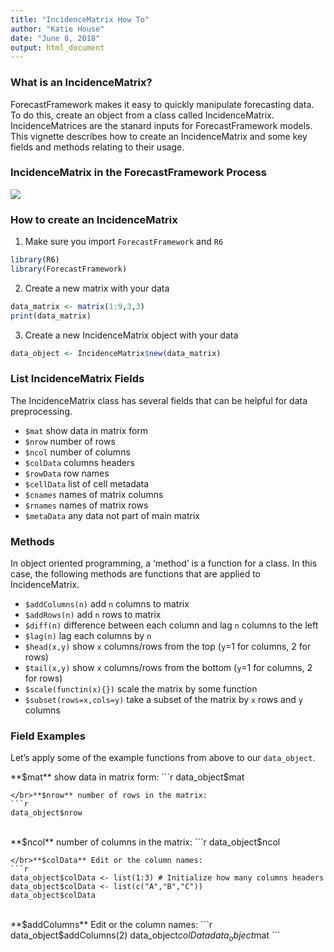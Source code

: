 ```yaml
---
title: "IncidenceMatrix How To"
author: "Katie House"
date: "June 8, 2018"
output: html_document
---
```


### What is an IncidenceMatrix?
ForecastFramework makes it easy to quickly manipulate forecasting data. To do this, create an object from a class called IncidenceMatrix. IncidenceMatrices are the stanard inputs for ForecastFramework models. This vignette describes how to create an IncidenceMatrix and some key fields and methods relating to their usage.

### IncidenceMatrix in the ForecastFramework Process
<img src="images/IncidenceMatrixDia.png" class="large">

### How to create an IncidenceMatrix
1. Make sure you import `ForecastFramework` and `R6`
```r
library(R6)
library(ForecastFramework)
```

2. Create a new matrix with your data
```r
data_matrix <- matrix(1:9,3,3)
print(data_matrix)
```

3. Create a new IncidenceMatrix object with your data
```r
data_object <- IncidenceMatrix$new(data_matrix)
```

### List IncidenceMatrix Fields
The IncidenceMatrix class has several fields that can be helpful for data preprocessing. 

* `$mat` show data in matrix form
* `$nrow` number of rows
* `$ncol` number of columns
* `$colData` columns headers
* `$rowData` row names
* `$cellData` list of cell metadata
* `$cnames` names of matrix columns
* `$rnames` names of matrix rows
* `$metaData` any data not part of main matrix

### Methods
In object oriented programming, a 'method' is a function for a class. In this case, the following methods are functions that are applied to IncidenceMatrix.

* `$addColumns(n)` add `n` columns to matrix
* `$addRows(n)` add `n` rows to matrix
* `$diff(n)` difference between each column and lag `n` columns to the left
* `$lag(n)` lag each columns by `n`
* `$head(x,y)` show `x` columns/rows from the top (`y`=1 for columns, 2 for rows)
* `$tail(x,y)` show `x` columns/rows from the bottom (`y`=1 for columns, 2 for rows)
* `$scale(functin(x){})` scale the matrix by some function
* `$subset(rows=x,cols=y)` take a subset of the matrix by `x` rows and `y` columns

### Field Examples
Let's apply some of the example functions from above to our `data_object`.

**$mat** show data in matrix form:
```r
data_object$mat
```
</br>**$nrow** number of rows in the matrix:
```r
data_object$nrow
```
</br>**$ncol** number of columns in the matrix:
```r
data_object$ncol
```
</br>**$colData** Edit or the column names:
```r
data_object$colData <- list(1:3) # Initialize how many columns headers
data_object$colData <- list(c("A","B","C"))
data_object$colData
```
</br>**$addColumns** Edit or the column names:
```r
data_object$addColumns(2)
data_object$colData
data_object$mat
```

